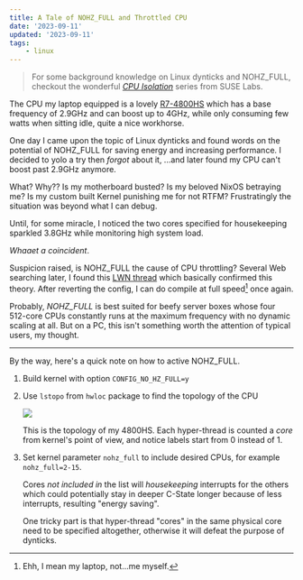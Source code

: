 ```yaml
---
title: A Tale of NOHZ_FULL and Throttled CPU
date: '2023-09-11'
updated: '2023-09-11'
tags:
    - linux
---
```


> For some background knowledge on Linux dynticks and NOHZ_FULL, checkout the wonderful [*CPU Isolation*](https://www.suse.com/c/cpu-isolation-introduction-part-1/) series from SUSE Labs.

The CPU my laptop equipped is a lovely [R7-4800HS](https://www.amd.com/en/products/apu/amd-ryzen-7-4800h) which has a base frequency of 2.9GHz and can boost up to 4GHz, while only consuming few watts when sitting idle, quite a nice workhorse.

One day I came upon the topic of Linux dynticks and found words on the potential of NOHZ_FULL for saving energy and increasing performance. I decided to yolo a try then *forgot* about it, ...and later found my CPU can't boost past 2.9GHz anymore.

What? Why?? Is my motherboard busted? Is my beloved NixOS betraying me? Is my custom built Kernel punishing me for not RTFM? Frustratingly the situation was beyond what I can debug.

Until, for some miracle, I noticed the two cores specified for housekeeping sparkled 3.8GHz while monitoring high system load.

*Whaaet a coincident*.

Suspicion raised, is NOHZ_FULL the cause of CPU throttling? Several Web searching later, I found this [LWN thread](https://lwn.net/Articles/816801/) which basically confirmed this theory. After reverting the config, I can do compile at full speed[^1] once again.

[^1]: Ehh, I mean my laptop, not...me myself.

Probably, *NOHZ_FULL* is best suited for beefy server boxes whose four 512-core CPUs constantly runs at the maximum frequency with no dynamic scaling at all. But on a PC, this isn't something worth the attention of typical users, my thought.

<hr/>

By the way, here's a quick note on how to active NOHZ_FULL.

1. Build kernel with option `CONFIG_NO_HZ_FULL=y`

2. Use `lstopo` from `hwloc` package to find the topology of the CPU

    <img src="./topo.svg" style="aspect-ratio:1"></img>

    This is the topology of my 4800HS. Each hyper-thread is counted a *core* from kernel's point of view, and notice labels start from 0 instead of 1.

3. Set kernel parameter `nohz_full` to include desired CPUs, for example `nohz_full=2-15`.

    Cores *not included in* the list will *housekeeping* interrupts for the others which could potentially stay in deeper C-State longer because of less interrupts, resulting "energy saving".

    One tricky part is that hyper-thread "cores" in the same physical core need to be specified altogether, otherwise it will defeat the purpose of dynticks.

